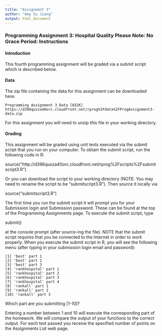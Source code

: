 ```yaml
---
title: "Assignment 3"
author: "Amy Su Jiang"
output: html_document
---
```


### Programming Assignment 3: Hospital Quality **Please Note: No Grace Period**: Instructions

#### Introduction

This fourth programming assignment will be graded via a submit script which is described below.

#### Data

The zip file containing the data for this assignment can be downloaded here:

    Programming Assignment 3 Data [832K] https://d396qusza40orc.cloudfront.net/rprog%2Fdata%2FProgAssignment3-data.zip

For this assignment you will need to unzip this file in your working directory.

#### Grading

This assignment will be graded using unit tests executed via the submit script that you run on your computer. To obtain the submit script, run the following code in R:

source("http://d396qusza40orc.cloudfront.net/rprog%2Fscripts%2Fsubmitscript3.R")

Or you can download the script to your working directory (NOTE: You may need to rename the script to be "submitscript3.R"). Then source it locally via

source("submitscript3.R")

The first time you run the submit script it will prompt you for your Submission login and Submission password. These can be found at the top of the Programming Assignments page. To execute the submit script, type

submit()

at the console prompt (after source-ing the file). NOTE that the submit script requires that you be connected to the Internet in order to work properly. When you execute the submit script in R, you will see the following menu (after typing in your submission login email and password):

    [1] 'best' part 1
    [2] 'best' part 2
    [3] 'best' part 3
    [4] 'rankhospital' part 1
    [5] 'rankhospital' part 2
    [6] 'rankhospital' part 3
    [7] 'rankhospital' part 4
    [8] 'rankall' part 1
    [9] 'rankall' part 2
    [10] 'rankall' part 3
    
Which part are you submitting [1-10]? 

Entering a number between 1 and 10 will execute the corresponding part of the homework. We will compare the output of your functions to the correct output. For each test passed you receive the specified number of points on the Assignments List web page. 